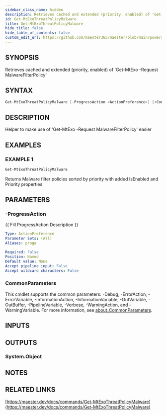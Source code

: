 ```yaml
---
sidebar_class_name: hidden
description: Retrieves cached and extended (priority, enabled) of 'Get-MtExo -Request MalwareFilterPolicy'
id: Get-MtExoThreatPolicyMalware
title: Get-MtExoThreatPolicyMalware
hide_title: false
hide_table_of_contents: false
custom_edit_url: https://github.com/maester365/maester/blob/main/powershell/public/Get-MtExoThreatPolicyMalware.ps1
---
```


## SYNOPSIS

Retrieves cached and extended (priority, enabled) of 'Get-MtExo -Request MalwareFilterPolicy'

## SYNTAX

```powershell
Get-MtExoThreatPolicyMalware [-ProgressAction <ActionPreference>] [<CommonParameters>]
```

## DESCRIPTION

Helper to make use of 'Get-MtExo -Request MalwareFilterPolicy' easier

## EXAMPLES

### EXAMPLE 1

```powershell
Get-MtExoThreatPolicyMalware
```

Returns Malware filter policies sorted by priority with added IsEnabled and Priority properties

## PARAMETERS

### -ProgressAction

\{\{ Fill ProgressAction Description \}\}

```yaml
Type: ActionPreference
Parameter Sets: (All)
Aliases: proga

Required: False
Position: Named
Default value: None
Accept pipeline input: False
Accept wildcard characters: False
```

### CommonParameters

This cmdlet supports the common parameters: -Debug, -ErrorAction, -ErrorVariable, -InformationAction, -InformationVariable, -OutVariable, -OutBuffer, -PipelineVariable, -Verbose, -WarningAction, and -WarningVariable. For more information, see [about_CommonParameters](http://go.microsoft.com/fwlink/?LinkID=113216).

## INPUTS

## OUTPUTS

### System.Object

## NOTES

## RELATED LINKS

[https://maester.dev/docs/commands/Get-MtExoThreatPolicyMalware](https://maester.dev/docs/commands/Get-MtExoThreatPolicyMalware)
